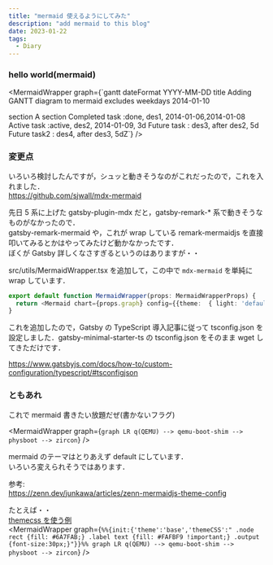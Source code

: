 ```yaml
---
title: "mermaid 使えるようにしてみた"
description: "add mermaid to this blog"
date: 2023-01-22
tags:
  - Diary
---
```


### hello world(mermaid)


<MermaidWrapper graph={`gantt
dateFormat  YYYY-MM-DD
title Adding GANTT diagram to mermaid
excludes weekdays 2014-01-10

section A section
Completed task            :done,    des1, 2014-01-06,2014-01-08
Active task               :active,  des2, 2014-01-09, 3d
Future task               :         des3, after des2, 5d
Future task2               :         des4, after des3, 5dZ`} />


### 変更点

いろいろ検討したんですが，シュッと動きそうなのがこれだったので，これを入れました．  
https://github.com/sjwall/mdx-mermaid

先日 5 系に上げた gatsby-plugin-mdx だと，gatsby-remark-* 系で動きそうなものがなかったので．  
gatsby-remark-mermaid や，これが wrap している remark-mermaidjs を直接叩いてみるとかはやってみたけど動かなかったです．  
ぼくが Gatsby 詳しくなさすぎるというのはありますが・・

src/utils/MermaidWrapper.tsx を追加して，この中で `mdx-mermaid` を単純に wrap しています．  

```typescript jsx
export default function MermaidWrapper(props: MermaidWrapperProps) {
  return <Mermaid chart={props.graph} config={{theme:  { light: 'default', dark: 'default' }}} />
}
```

これを追加したので，Gatsby の TypeScript 導入記事に従って tsconfig.json を設定しました．gatsby-minimal-starter-ts の tsconfig.json をそのまま wget してきただけです．

https://www.gatsbyjs.com/docs/how-to/custom-configuration/typescript/#tsconfigjson


### ともあれ

これで mermaid 書きたい放題だぜ(書かないフラグ)

<MermaidWrapper graph={`
graph LR
  q(QEMU) --> qemu-boot-shim --> physboot --> zircon
`} />

mermaid のテーマはとりあえず default にしています．  
いろいろ変えられそうではあります．  

参考:  
https://zenn.dev/junkawa/articles/zenn-mermaidjs-theme-config


たとえば・・  
[themecss を使う例](https://zenn.dev/junkawa/articles/zenn-mermaidjs-theme-config#themecss-%E3%82%92%E4%BD%BF%E3%81%86)  
<MermaidWrapper graph={`
%%{init:{'theme':'base','themeCSS':" .node rect {fill: #6A7FAB;} .label text {fill: #FAFBF9 !important;} .output {font-size:30px;}"}}%%
graph LR
  q(QEMU) --> qemu-boot-shim --> physboot --> zircon
`} />
